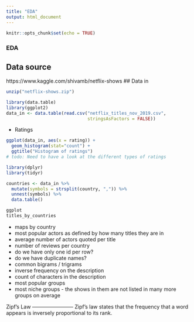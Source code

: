 ```yaml
---
title: "EDA"
output: html_document
---
```


```r
knitr::opts_chunk$set(echo = TRUE)
```


### EDA

## Data source
https://www.kaggle.com/shivamb/netflix-shows
## Data in 
```r
unzip("netflix-shows.zip")
```

```r
library(data.table)
library(ggplot2)
data_in <- data.table(read.csv("netflix_titles_nov_2019.csv", 
                               stringsAsFactors = FALSE))

```

- Ratings

```r
ggplot(data_in, aes(x = rating)) +
  geom_histogram(stat="count") +
  ggtitle("Histogram of ratings")
# todo: Need to have a look at the different types of ratings
```
```r
library(dplyr)
library(tidyr)

countries <- data_in %>% 
  mutate(symbols = strsplit(country, ",")) %>% 
  unnest(symbols) %>%
  data.table()

```

```r

ggplot 
titles_by_countries 
```

- maps by country
- most popular actors as defined by how many titles they are in
- average number of actors quoted per title
- number of reviews per country
- do we have only one id per row?
- do we have duplicate names? 
- common bigrams / trigrams
- inverse frequency on the description
- count of characters in the description
- most popular groups
- most niche groups - the shows in them are not listed in many more groups on 
average

Zipf's Law ------------------------
Zipf’s law states that the frequency that a word appears is inversely 
proportional to its rank.
